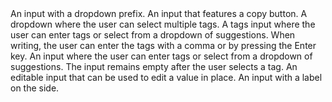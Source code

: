 
<div className="overflow-hidden mt-20">
  <div className="w-101% grid divide-border [grid-template-columns:repeat(auto-fit,minmax(360px,1fr))] -mt-px -mb-px auto-rows-min [&>*]:min-h-[200px]">
    <PopupLayoutPreview>
      <span>An input with a dropdown prefix.</span>
      <CodeBlock code={{ main: dropdownPrefix }} layout="popup" />
    </PopupLayoutPreview>
    <PopupLayoutPreview>
      <span>An input that features a copy button.</span>
      <CodeBlock code={{ main: copyButton }} layout="popup" />
    </PopupLayoutPreview>
    <PopupLayoutPreview>
      <span>A dropdown where the user can select multiple tags.</span>
      <CodeBlock code={{ main: tagsDropdown }} layout="popup" />
    </PopupLayoutPreview>
    <PopupLayoutPreview>
      <span>A tags input where the user can enter tags or select from a dropdown of suggestions. When writing, the user
      can enter the tags with a comma or by pressing the Enter key.</span>
      <CodeBlock code={{ main: tagsSuggestions }} layout="popup" />
    </PopupLayoutPreview>
    <PopupLayoutPreview>
      <span>An input where the user can enter tags or select from a dropdown of suggestions. 
      The input remains empty after the user selects a tag.</span>
      <CodeBlock code={{ main: tagsSuggestionsEmpty }} layout="popup" />
    </PopupLayoutPreview>
    <PopupLayoutPreview>
      <span>An editable input that can be used to edit a value in place.</span>
      <CodeBlock code={{ main: editableValue }} layout="popup" />
    </PopupLayoutPreview>
    <PopupLayoutPreview>
      <span>An input with a label on the side.</span>
      <CodeBlock code={{ main: labelSide }} layout="popup" />
    </PopupLayoutPreview>

  </div>
</div>
